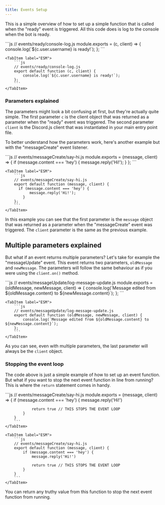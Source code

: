 ```yaml
---
title: Events Setup
---
```



This is a simple overview of how to set up a simple function that is called when the "ready" event is triggered. All this code does is log to the console when the bot is ready.

<Tabs>
    <TabItem label="CommonJS">
        ```js
        // events/ready/console-log.js
        module.exports = (c, client) => {
            console.log(`${c.user.username} is ready!`);
        };
        ```
    </TabItem>
    
    <TabItem label="ESM">
        ```js
        // events/ready/console-log.js
        export default function (c, client) {
            console.log(`${c.user.username} is ready!`);
        };
        ```
    </TabItem>
</Tabs>

### Parameters explained

The parameters might look a bit confusing at first, but they're actually quite simple. The first parameter `c` is the client object that was returned as a parameter when the "ready" event was triggered. The second parameter `client` is the Discord.js client that was instantiated in your main entry point file.

To better understand how the parameters work, here's another example but with the "messageCreate" event listener.

<Tabs>
    <TabItem label="CommonJS">
        ```js
        // events/messageCreate/say-hi.js
        module.exports = (message, client) => {
          if (message.content === 'hey') {
               message.reply('Hi!');
            }
        };
        ```
    </TabItem>
    
    <TabItem label="ESM">
        ```js
        // events/messageCreate/say-hi.js
        export default function (message, client) {
          if (message.content === 'hey') {
               message.reply('Hi!');
            }
        };
        ```
    </TabItem>
</Tabs>

In this example you can see that the first parameter is the `message` object that was returned as a parameter when the "messageCreate" event was triggered. The `client` parameter is the same as the previous example.

## Multiple parameters explained

But what if an event returns multiple parameters? Let's take for example the "messageUpdate" event. This event returns two parameters, `oldMessage` and `newMessage`. The parameters will follow the same behaviour as if you were using the `client.on()` method.

<Tabs>
    <TabItem label="CommonJS">
        ```js
        // events/messageUpdate/log-message-update.js
        module.exports = (oldMessage, newMessage, client) => {
            console.log(`Message edited from ${oldMessage.content} to ${newMessage.content}`);
        };
        ```
    </TabItem>

    <TabItem label="ESM">
        ```js
        // events/messageUpdate/log-message-update.js
        export default function (oldMessage, newMessage, client) {
            console.log(`Message edited from ${oldMessage.content} to ${newMessage.content}`);
        };
        ```
    </TabItem>

</Tabs>

As you can see, even with multiple parameters, the last parameter will always be the `client` object.

### Stopping the event loop

The code above is just a simple example of how to set up an event function. But what if you want to stop the next event function in line from running? This is where the `return` statement comes in handy.

<Tabs>
    <TabItem label="CommonJS">
        ```js
        // events/messageCreate/say-hi.js
        module.exports = (message, client) => {
            if (message.content === 'hey') {
                message.reply('Hi!')

                return true // THIS STOPS THE EVENT LOOP
            }
        }
        ```
    </TabItem>

    <TabItem label="ESM">
        ```js
        // events/messageCreate/say-hi.js
        export default function (message, client) {
            if (message.content === 'hey') {
                message.reply('Hi!')

                return true // THIS STOPS THE EVENT LOOP
            }
        }
        ```
    </TabItem>

</Tabs>

You can return any truthy value from this function to stop the next event function from running.
